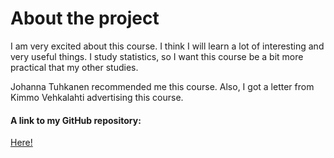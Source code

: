 
# About the project

I am very excited about this course. I think I will learn a lot of interesting and very useful things. I study statistics, so I want this course be a bit more practical that my other studies.

Johanna Tuhkanen recommended me this course. Also, I got a letter from Kimmo Vehkalahti advertising this course.  

#### A link to my GitHub repository:

[Here!](https://github.com/elizarovaalisa/IODS-project)


